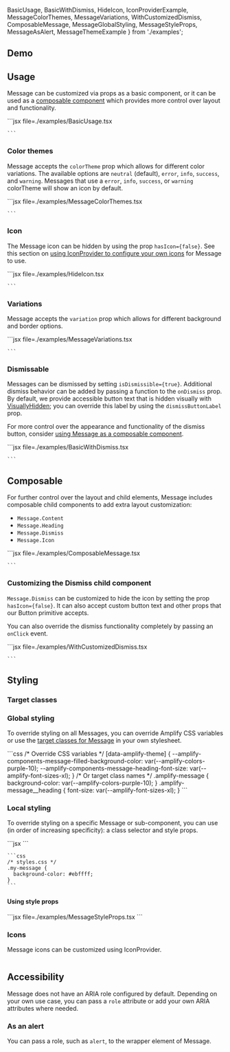   BasicUsage,
  BasicWithDismiss,
  HideIcon,
  IconProviderExample,
  MessageColorThemes,
  MessageVariations,
  WithCustomizedDismiss,
  ComposableMessage,
  MessageGlobalStyling,
  MessageStyleProps,
  MessageAsAlert,
  MessageThemeExample
} from './examples';


## Demo

<MessageDemo />

## Usage

Message can be customized via props as a basic component, or it can be used as a <a href="#composable">composable component</a> which provides more control over layout and functionality.

<Example>
  <BasicUsage />
  <ExampleCode>
    ```jsx file=./examples/BasicUsage.tsx

    ```

  </ExampleCode>
</Example>

### Color themes

Message accepts the `colorTheme` prop which allows for different color variations. The available options are `neutral` (default), `error`, `info`, `success`, and `warning`. Messages that use a `error`, `info`, `success`, or `warning` colorTheme will show an icon by default.

<Example>
  <MessageColorThemes />
  <ExampleCode>
    ```jsx file=./examples/MessageColorThemes.tsx

    ```

  </ExampleCode>
</Example>

### Icon

The Message icon can be hidden by using the prop `hasIcon={false}`. See this section on <a href="#icons">using IconProvider to configure your own icons</a> for Message to use.

<Example>
  <HideIcon />
  <ExampleCode>
    ```jsx file=./examples/HideIcon.tsx

    ```

  </ExampleCode>
</Example>

### Variations

Message accepts the `variation` prop which allows for different background and border options.

<Example>
  <MessageVariations />
  <ExampleCode>
    ```jsx file=./examples/MessageVariations.tsx

    ```

  </ExampleCode>
</Example>

### Dismissable

Messages can be dismissed by setting `isDismissible={true}`. Additional dismiss behavior can be added by passing a function to the `onDismiss` prop. By default, we provide accessible button text that is hidden visually with <a href="/react/components/visuallyhidden">VisuallyHidden</a>; you can override this label by using the `dismissButtonLabel` prop.

For more control over the appearance and functionality of the dismiss button, consider <a href="#composable">using Message as a composable component</a>.

<Example>
  <BasicWithDismiss />
  <ExampleCode>
    ```jsx file=./examples/BasicWithDismiss.tsx

    ```

  </ExampleCode>
</Example>

## Composable

For further control over the layout and child elements, Message includes composable child components to add extra layout customization: 
- `Message.Content`
- `Message.Heading`
- `Message.Dismiss`
- `Message.Icon`

<Example>
  <ComposableMessage />
  <ExampleCode>
    ```jsx file=./examples/ComposableMessage.tsx

    ```

  </ExampleCode>
</Example>

### Customizing the Dismiss child component

`Message.Dismiss` can be customized to hide the icon by setting the prop `hasIcon={false}`. It can also accept custom button text and other props that our <Link href="/react/components/button">Button</Link> primitive accepts.

You can also override the dismiss functionality completely by passing an `onClick` event.

<Example>
  <WithCustomizedDismiss />
  <ExampleCode>
    ```jsx file=./examples/WithCustomizedDismiss.tsx

    ```

  </ExampleCode>
</Example>

## Styling

### Target classes

<ComponentStyleDisplay componentName="Message" />

### Global styling

To override styling on all Messages, you can override Amplify CSS variables or use the <a href="#target-classes">target classes for Message</a> in your own stylesheet.

<Example>
  <MessageGlobalStyling />
  <ExampleCode>
    ```css
    /* Override CSS variables */
    [data-amplify-theme] {
      --amplify-components-message-filled-background-color: var(--amplify-colors-purple-10);
      --amplify-components-message-heading-font-size: var(--amplify-font-sizes-xl);
    }
    /* Or target class names */
    .amplify-message {
      background-color: var(--amplify-colors-purple-10);
    }
    .amplify-message__heading {
      font-size: var(--amplify-font-sizes-xl);
    }
    ```
  </ExampleCode>
</Example>

### Local styling

To override styling on a specific Message or sub-component, you can use (in order of increasing specificity): a class selector and style props.

<Example>
  <ExampleCode>
    ```jsx
    <Message className="my-message"></Message>
    ```
  
    ```css
    /* styles.css */
    .my-message {
      background-color: #ebffff;
    }
    ```
  </ExampleCode>
</Example>

#### Using style props
<Example>
  <MessageStyleProps />
  
  <ExampleCode>
  ```jsx file=./examples/MessageStyleProps.tsx
  ```
  </ExampleCode>
</Example>

### Icons

Message icons can be customized using IconProvider.

<Example>
  <IconProviderExample />
  
  <ExampleCode>

  ```tsx file=./examples/IconProviderExample.tsx

  ```

  </ExampleCode>
</Example>

## Accessibility

Message does not have an ARIA role configured by default. Depending on your own use case, you can pass a `role` attribute or add your own ARIA attributes where needed.

### As an alert

You can pass a role, such as `alert`, to the wrapper element of Message.

<Example>
  <MessageAsAlert />
  
  <ExampleCode>

  ```tsx file=./examples/MessageAsAlert.tsx

  ```

  </ExampleCode>
</Example>



